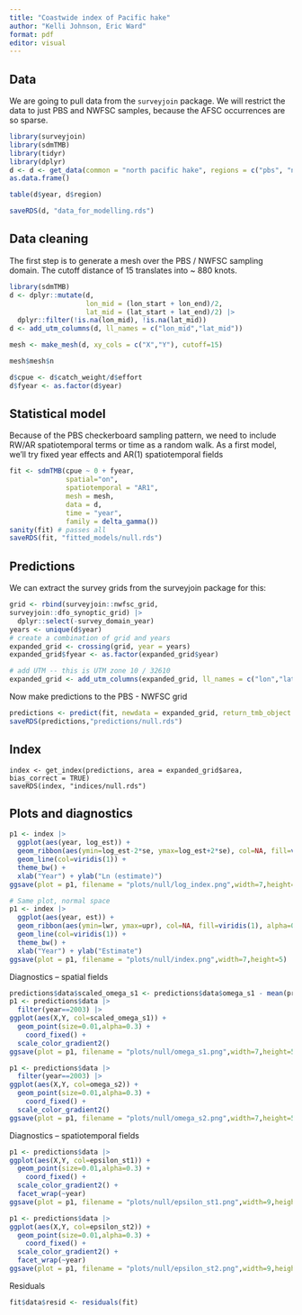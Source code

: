 ```yaml
---
title: "Coastwide index of Pacific hake"
author: "Kelli Johnson, Eric Ward"
format: pdf
editor: visual
---
```


## Data

We are going to pull data from the `surveyjoin` package. We will restrict the data to just PBS and NWFSC samples, because the AFSC occurrences are so sparse.

```r
library(surveyjoin)
library(sdmTMB)
library(tidyr)
library(dplyr)
d <- d <- get_data(common = "north pacific hake", regions = c("pbs", "nwfsc"), years = 2003:2023) |>
as.data.frame()

table(d$year, d$region)

saveRDS(d, "data_for_modelling.rds")
```

## Data cleaning

The first step is to generate a mesh over the PBS / NWFSC sampling domain. The cutoff distance of 15 translates into \~ 880 knots.

```r
library(sdmTMB)
d <- dplyr::mutate(d, 
                   lon_mid = (lon_start + lon_end)/2,
                   lat_mid = (lat_start + lat_end)/2) |>
  dplyr::filter(!is.na(lon_mid), !is.na(lat_mid))
d <- add_utm_columns(d, ll_names = c("lon_mid","lat_mid"))

mesh <- make_mesh(d, xy_cols = c("X","Y"), cutoff=15)

mesh$mesh$n

```

```r
d$cpue <- d$catch_weight/d$effort
d$fyear <- as.factor(d$year)

```

## Statistical model

Because of the PBS checkerboard sampling pattern, we need to include RW/AR spatiotemporal terms or time as a random walk. As a first model, we'll try fixed year effects and AR(1) spatiotemporal fields

```r

fit <- sdmTMB(cpue ~ 0 + fyear,
              spatial="on",
              spatiotemporal = "AR1",
              mesh = mesh,
              data = d,
              time = "year",
              family = delta_gamma())
sanity(fit) # passes all
saveRDS(fit, "fitted_models/null.rds")
```

## Predictions

We can extract the survey grids from the surveyjoin package for this:

```r
grid <- rbind(surveyjoin::nwfsc_grid,
surveyjoin::dfo_synoptic_grid) |>
  dplyr::select(-survey_domain_year)
years <- unique(d$year)
# create a combination of grid and years
expanded_grid <- crossing(grid, year = years)
expanded_grid$fyear <- as.factor(expanded_grid$year)

# add UTM -- this is UTM zone 10 / 32610
expanded_grid <- add_utm_columns(expanded_grid, ll_names = c("lon","lat"), utm_crs = get_crs(d, ll_names = c("lon_mid","lat_mid")))
```

Now make predictions to the PBS - NWFSC grid

```r
predictions <- predict(fit, newdata = expanded_grid, return_tmb_object = TRUE)
saveRDS(predictions,"predictions/null.rds")
```

## Index

```         
index <- get_index(predictions, area = expanded_grid$area, bias_correct = TRUE)
saveRDS(index, "indices/null.rds")
```

## Plots and diagnostics

```r
p1 <- index |>
  ggplot(aes(year, log_est)) + 
  geom_ribbon(aes(ymin=log_est-2*se, ymax=log_est+2*se), col=NA, fill=viridis(1), alpha=0.5) + 
  geom_line(col=viridis(1)) + 
  theme_bw() + 
  xlab("Year") + ylab("Ln (estimate)")
ggsave(plot = p1, filename = "plots/null/log_index.png",width=7,height=5)

# Same plot, normal space
p1 <- index |>
  ggplot(aes(year, est)) + 
  geom_ribbon(aes(ymin=lwr, ymax=upr), col=NA, fill=viridis(1), alpha=0.5) + 
  geom_line(col=viridis(1)) + 
  theme_bw() + 
  xlab("Year") + ylab("Estimate")
ggsave(plot = p1, filename = "plots/null/index.png",width=7,height=5)
```

Diagnostics – spatial fields

```r
predictions$data$scaled_omega_s1 <- predictions$data$omega_s1 - mean(predictions$data$omega_s1)
p1 <- predictions$data |> 
  filter(year==2003) |>
ggplot(aes(X,Y, col=scaled_omega_s1)) + 
  geom_point(size=0.01,alpha=0.3) +
    coord_fixed() + 
  scale_color_gradient2()
ggsave(plot = p1, filename = "plots/null/omega_s1.png",width=7,height=5)

p1 <- predictions$data |> 
  filter(year==2003) |>
ggplot(aes(X,Y, col=omega_s2)) + 
  geom_point(size=0.01,alpha=0.3) +
    coord_fixed() + 
  scale_color_gradient2()
ggsave(plot = p1, filename = "plots/null/omega_s2.png",width=7,height=5)
```

Diagnostics – spatiotemporal fields

```r
p1 <- predictions$data |> 
ggplot(aes(X,Y, col=epsilon_st1)) + 
  geom_point(size=0.01,alpha=0.3) +
    coord_fixed() + 
  scale_color_gradient2() + 
  facet_wrap(~year)
ggsave(plot = p1, filename = "plots/null/epsilon_st1.png",width=9,height=7)

p1 <- predictions$data |> 
ggplot(aes(X,Y, col=epsilon_st2)) + 
  geom_point(size=0.01,alpha=0.3) +
    coord_fixed() + 
  scale_color_gradient2() + 
  facet_wrap(~year)
ggsave(plot = p1, filename = "plots/null/epsilon_st2.png",width=9,height=7)
```

Residuals

```r
fit$data$resid <- residuals(fit)
```
